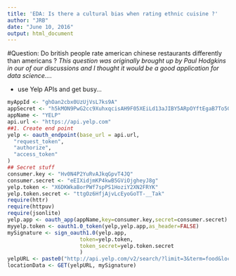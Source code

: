 ```yaml
---
title: 'EDA: Is there a cultural bias when rating ethnic cuisine ?'
author: "JRB"
date: "June 10, 2016"
output: html_document
---
```


#Question: Do british people rate american chinese restaurants differently than americans ?
*This question was originally brought up by Paul Hodgkins in our of our discussions and I thought it would be a good application for data science....*

* use Yelp APIs and get busy...
```r
myAppId <- "ghOan2cbx0UzUjVsL7ks9A"
appSecret <- "h5kMON9PwG2cc9XuhxqcisAH9F05XEiLd13aJIBY5ARpOYftEgaB7To5GGFhgKuk"
appName <- "YELP"
api.url <- "https://api.yelp.com"
##1. Create end point
yelp <- oauth_endpoint(base_url = api.url,
  "request_token",
  "authorize",
  "access_token"
)
## Secret stuff
consumer.key <- "Hv0N4P2YuRvAJkqGpvT4JQ"
consumer.secret <- "eEIXidjmKP4kwB5GViOjgheyJ8g"
yelp.token <- "X6DKWkaBorPWf7spPS1HoziY2XN2FRYK"
yelp.token.secret <- "ttgOz6HfjAjvLcEyoGoTT-__Tak"
require(httr)
require(httpuv)
require(jsonlite)
yelp.app <- oauth_app(appName,key=consumer.key,secret=consumer.secret)
myyelp.token <- oauth1.0_token(yelp,yelp.app,as_header=FALSE)
mySignature <- sign_oauth1.0(yelp.app,
                       token=yelp.token,
                       token_secret=yelp.token.secret
                       )
yelpURL <- paste0("http://api.yelp.com/v2/search/?limit=3&term=food&location=San%20Francisco")
locationData <- GET(yelpURL, mySignature)
````